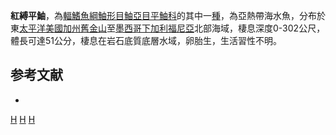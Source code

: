 {{Speciesbox
| taxon = Sebastes rubrivinctus
| image = Sebastes rubrivinctus 1.jpg
| status = NE
| status_system = IUCN3.1
| binomial_authority =  [[Jordan|Jordan]] & [[Gilbert|Gilbert]], 1880
| synonyms = *''Sebastichthys rubrivinctus, Jordan & Gilbert, 1880''
*''Sebastodes rubrivinctus, Jordan & Gilbert, 1880''
}}

'''紅縛平鮋'''，為[[輻鰭魚綱|輻鰭魚綱]][[鮋形目|鮋形目]][[鮋亞目|鮋亞目]][[平鮋科|平鮋科]]的其中一[[種|種]]，為亞熱帶海水魚，分布於東[[太平洋|太平洋]][[美國|美國]][[加州|加州]][[舊金山|舊金山]]至[[墨西哥|墨西哥]][[下加利福尼亞|下加利福尼亞]]北部海域，棲息深度0-302公尺，體長可達51公分，棲息在岩石底質底層水域，卵胎生，生活習性不明。

==参考文献==
*{{FishBase_species|genus=Sebastes|species=rubrivinctus|year=2014|month=6}}

{{taxonbar}}
[[Category:_1880年描述的鱼类|H]]
[[Category:平鮋屬|H]]
[[Category:1880年描述的魚類|H]]